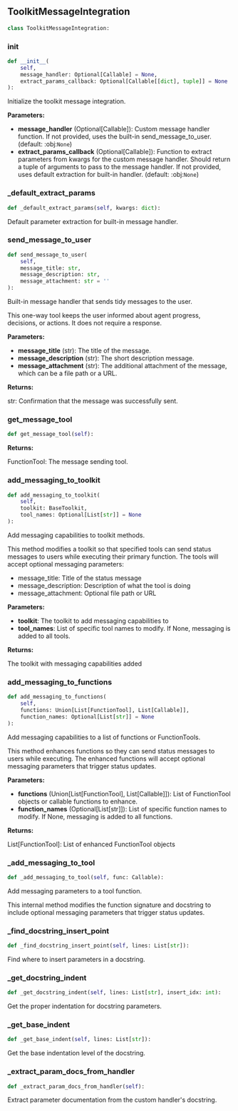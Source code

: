 <a id="camel.toolkits.message_integration"></a>

<a id="camel.toolkits.message_integration.ToolkitMessageIntegration"></a>

## ToolkitMessageIntegration

```python
class ToolkitMessageIntegration:
```

<a id="camel.toolkits.message_integration.ToolkitMessageIntegration.__init__"></a>

### __init__

```python
def __init__(
    self,
    message_handler: Optional[Callable] = None,
    extract_params_callback: Optional[Callable[[dict], tuple]] = None
):
```

Initialize the toolkit message integration.

**Parameters:**

- **message_handler** (Optional[Callable]): Custom message handler function. If not provided, uses the built-in send_message_to_user. (default: :obj:`None`)
- **extract_params_callback** (Optional[Callable]): Function to extract parameters from kwargs for the custom message handler. Should return a tuple of arguments to pass to the message handler. If not provided, uses default extraction for built-in handler. (default: :obj:`None`)

<a id="camel.toolkits.message_integration.ToolkitMessageIntegration._default_extract_params"></a>

### _default_extract_params

```python
def _default_extract_params(self, kwargs: dict):
```

Default parameter extraction for built-in message handler.

<a id="camel.toolkits.message_integration.ToolkitMessageIntegration.send_message_to_user"></a>

### send_message_to_user

```python
def send_message_to_user(
    self,
    message_title: str,
    message_description: str,
    message_attachment: str = ''
):
```

Built-in message handler that sends tidy messages to the user.

This one-way tool keeps the user informed about agent progress,
decisions, or actions. It does not require a response.

**Parameters:**

- **message_title** (str): The title of the message.
- **message_description** (str): The short description message.
- **message_attachment** (str): The additional attachment of the message, which can be a file path or a URL.

**Returns:**

  str: Confirmation that the message was successfully sent.

<a id="camel.toolkits.message_integration.ToolkitMessageIntegration.get_message_tool"></a>

### get_message_tool

```python
def get_message_tool(self):
```

**Returns:**

  FunctionTool: The message sending tool.

<a id="camel.toolkits.message_integration.ToolkitMessageIntegration.add_messaging_to_toolkit"></a>

### add_messaging_to_toolkit

```python
def add_messaging_to_toolkit(
    self,
    toolkit: BaseToolkit,
    tool_names: Optional[List[str]] = None
):
```

Add messaging capabilities to toolkit methods.

This method modifies a toolkit so that specified tools can send
status messages to users while executing their primary function.
The tools will accept optional messaging parameters:
- message_title: Title of the status message
- message_description: Description of what the tool is doing
- message_attachment: Optional file path or URL

**Parameters:**

- **toolkit**: The toolkit to add messaging capabilities to
- **tool_names**: List of specific tool names to modify. If None, messaging is added to all tools.

**Returns:**

  The toolkit with messaging capabilities added

<a id="camel.toolkits.message_integration.ToolkitMessageIntegration.add_messaging_to_functions"></a>

### add_messaging_to_functions

```python
def add_messaging_to_functions(
    self,
    functions: Union[List[FunctionTool], List[Callable]],
    function_names: Optional[List[str]] = None
):
```

Add messaging capabilities to a list of functions or FunctionTools.

This method enhances functions so they can send status messages to
users while executing. The enhanced functions will accept optional
messaging parameters that trigger status updates.

**Parameters:**

- **functions** (Union[List[FunctionTool], List[Callable]]): List of FunctionTool objects or callable functions to enhance.
- **function_names** (Optional[List[str]]): List of specific function names to modify. If None, messaging is added to all functions.

**Returns:**

  List[FunctionTool]: List of enhanced FunctionTool objects

<a id="camel.toolkits.message_integration.ToolkitMessageIntegration._add_messaging_to_tool"></a>

### _add_messaging_to_tool

```python
def _add_messaging_to_tool(self, func: Callable):
```

Add messaging parameters to a tool function.

This internal method modifies the function signature and docstring
to include optional messaging parameters that trigger status updates.

<a id="camel.toolkits.message_integration.ToolkitMessageIntegration._find_docstring_insert_point"></a>

### _find_docstring_insert_point

```python
def _find_docstring_insert_point(self, lines: List[str]):
```

Find where to insert parameters in a docstring.

<a id="camel.toolkits.message_integration.ToolkitMessageIntegration._get_docstring_indent"></a>

### _get_docstring_indent

```python
def _get_docstring_indent(self, lines: List[str], insert_idx: int):
```

Get the proper indentation for docstring parameters.

<a id="camel.toolkits.message_integration.ToolkitMessageIntegration._get_base_indent"></a>

### _get_base_indent

```python
def _get_base_indent(self, lines: List[str]):
```

Get the base indentation level of the docstring.

<a id="camel.toolkits.message_integration.ToolkitMessageIntegration._extract_param_docs_from_handler"></a>

### _extract_param_docs_from_handler

```python
def _extract_param_docs_from_handler(self):
```

Extract parameter documentation from the custom handler's
docstring.
